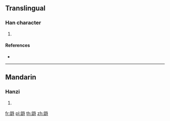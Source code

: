 {{character info/new}}
==Translingual==

===Han character===
{{Han char|rn=208|rad=鼠|as=06|sn=19|four=74741|canj=HVGDI}}

# {{defn|Han|sort=鼠06}}

====References====
* {{Han ref|kx=1528.200|dkj=48434|dj=2064.370|hdz=74774.120|uh=9F2D|ud=40749|bh=F3F6|bd=62454}}

----

==Mandarin==

===Hanzi===
{{cmn-hanzi|pin=[[shí]] ([[shi2]])|wg=shih<sup>2</sup>}}

# {{defn|lang=cmn|sort=鼠06}}

[[fr:鼭]]
[[pl:鼭]]
[[th:鼭]]
[[zh:鼭]]